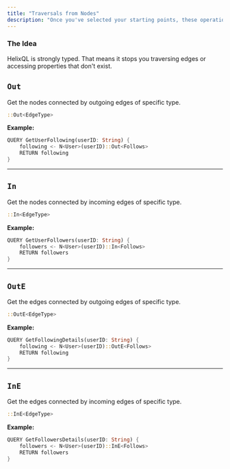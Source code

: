 ```yaml
---
title: "Traversals from Nodes"
description: "Once you've selected your starting points, these operations allow you to navigate through the graph."
---
```


### The Idea

HelixQL is strongly typed. That means it stops you traversing edges or accessing properties that don't exist.


## `Out`

Get the nodes connected by outgoing edges of specific type.

```rust
::Out<EdgeType>
```

**Example:**

```rust 
QUERY GetUserFollowing(userID: String) {
    following <- N<User>(userID)::Out<Follows>
    RETURN following
}
```

---

## `In`

Get the nodes connected by incoming edges of specific type.

```rust
::In<EdgeType>
```

**Example:**

```rust 
QUERY GetUserFollowers(userID: String) {
    followers <- N<User>(userID)::In<Follows>
    RETURN followers
}
```

---

## `OutE`

Get the edges connected by outgoing edges of specific type.

```rust
::OutE<EdgeType>
```

**Example:**

```rust 
QUERY GetFollowingDetails(userID: String) {
    following <- N<User>(userID)::OutE<Follows>
    RETURN following
}
```

---

## `InE`

Get the edges connected by incoming edges of specific type.

```rust
::InE<EdgeType>
```

**Example:**

```rust 
QUERY GetFollowersDetails(userID: String) {
    followers <- N<User>(userID)::InE<Follows>
    RETURN followers
}
```

